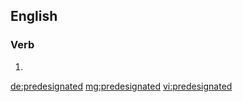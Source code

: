 ==English==

===Verb===
{{head|en|verb form}}

# {{en-past of|predesignate}}

[[de:predesignated]]
[[mg:predesignated]]
[[vi:predesignated]]